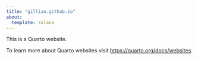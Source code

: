 ```yaml
---
title: "gillian.github.io"
about:
  template: solana
---
```


This is a Quarto website.

To learn more about Quarto websites visit <https://quarto.org/docs/websites>.
